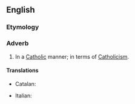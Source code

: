 ==English==

===Etymology===
{{suffix|en|Catholic|ally}}

===Adverb===
{{en-adv}}

# In a [[Catholic]] manner; in terms of [[Catholicism]].
#: {{syn|en|Catholicly}}

====Translations====
{{trans-top|In a Catholic manner}}
* Catalan: {{t+|ca|catòlicament}}
{{trans-mid}}
* Italian: {{t+|it|cattolicamente}}
{{trans-bottom}}